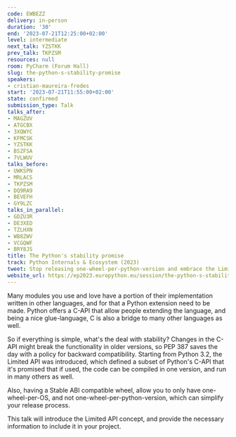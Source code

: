 ```yaml
---
code: EWBEZZ
delivery: in-person
duration: '30'
end: '2023-07-21T12:25:00+02:00'
level: intermediate
next_talk: YZSTKK
prev_talk: TKPZSM
resources: null
room: PyCharm (Forum Hall)
slug: the-python-s-stability-promise
speakers:
- cristian-maureira-fredes
start: '2023-07-21T11:55:00+02:00'
state: confirmed
submission_type: Talk
talks_after:
- MAGZUV
- ATGCBX
- 3XQWYC
- KFMCSK
- YZSTKK
- BSZFSA
- 7VLWUV
talks_before:
- UWKSPN
- MRLACS
- TKPZSM
- DQ9RA9
- BEVEFH
- GY9LZC
talks_in_parallel:
- GDZU3R
- DE3XED
- TZLHXN
- WB8ZWV
- VCGQWF
- BRY8JS
title: The Python's stability promise
track: Python Internals & Ecosystem (2023)
tweet: Stop releasing one-wheel-per-python-version and embrace the Limited API
website_url: https://ep2023.europython.eu/session/the-python-s-stability-promise
---
```


Many modules you use and love have a portion of their implementation written in other languages, and for that a Python extension need to be made.
Python offers a C-API that allow people extending the language, and being a nice glue-language, C is also a bridge to many other languages as well.

So if everything is simple, what's the deal with stability?
Changes in the C-API might break the functionality in older versions, so PEP 387 saves the day with a policy for backward compatibility.
Starting from Python 3.2, the Limited API was introduced, which defined a subset of Python's C-API that it's promised that if used, the code can be compiled in one version, and run in many others as well.

Also, having a Stable ABI compatible wheel, allow you to only have one-wheel-per-OS, and not one-wheel-per-python-version, which can simplify your release process.

This talk will introduce the Limited API concept, and provide the necessary information to include it in your project.
